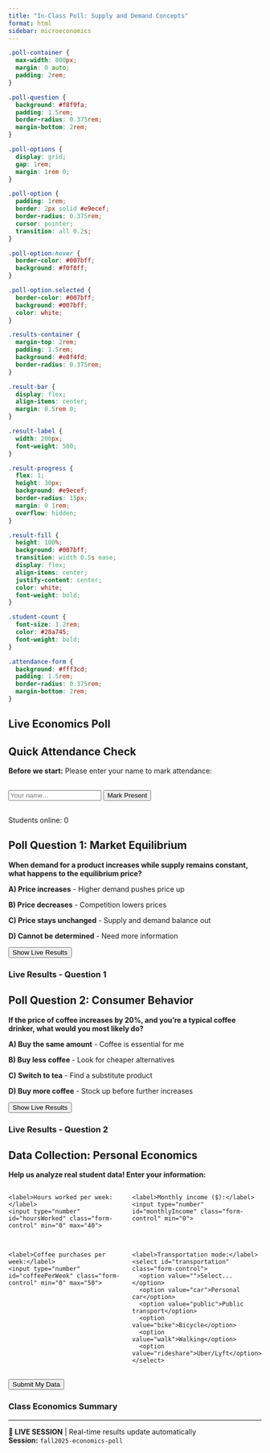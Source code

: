 ```yaml
---
title: "In-Class Poll: Supply and Demand Concepts"
format: html
sidebar: microeconomics
---
```


```css
.poll-container {
  max-width: 800px;
  margin: 0 auto;
  padding: 2rem;
}

.poll-question {
  background: #f8f9fa;
  padding: 1.5rem;
  border-radius: 0.375rem;
  margin-bottom: 2rem;
}

.poll-options {
  display: grid;
  gap: 1rem;
  margin: 1rem 0;
}

.poll-option {
  padding: 1rem;
  border: 2px solid #e9ecef;
  border-radius: 0.375rem;
  cursor: pointer;
  transition: all 0.2s;
}

.poll-option:hover {
  border-color: #007bff;
  background: #f0f8ff;
}

.poll-option.selected {
  border-color: #007bff;
  background: #007bff;
  color: white;
}

.results-container {
  margin-top: 2rem;
  padding: 1.5rem;
  background: #e8f4fd;
  border-radius: 0.375rem;
}

.result-bar {
  display: flex;
  align-items: center;
  margin: 0.5rem 0;
}

.result-label {
  width: 200px;
  font-weight: 500;
}

.result-progress {
  flex: 1;
  height: 30px;
  background: #e9ecef;
  border-radius: 15px;
  margin: 0 1rem;
  overflow: hidden;
}

.result-fill {
  height: 100%;
  background: #007bff;
  transition: width 0.5s ease;
  display: flex;
  align-items: center;
  justify-content: center;
  color: white;
  font-weight: bold;
}

.student-count {
  font-size: 1.2rem;
  color: #28a745;
  font-weight: bold;
}

.attendance-form {
  background: #fff3cd;
  padding: 1.5rem;
  border-radius: 0.375rem;
  margin-bottom: 2rem;
}
```

<!-- Firebase SDK -->
<script src="https://www.gstatic.com/firebasejs/9.22.0/firebase-app-compat.js"></script>
<script src="https://www.gstatic.com/firebasejs/9.22.0/firebase-firestore-compat.js"></script>
<script src="https://www.gstatic.com/firebasejs/9.22.0/firebase-database-compat.js"></script>

::: {.poll-container}

# Live Economics Poll

## Quick Attendance Check
::: {.attendance-form}
**Before we start:** Please enter your name to mark attendance:
<div style="display: flex; gap: 1rem; margin-top: 1rem;">
  <input type="text" id="studentName" placeholder="Your name..." class="form-control" style="flex: 1;">
  <button onclick="markAttendance()" class="btn btn-success">Mark Present</button>
</div>
<div id="attendanceStatus" style="margin-top: 1rem;"></div>
:::

<div class="student-count">
  Students online: <span id="studentCount">0</span>
</div>

## Poll Question 1: Market Equilibrium
::: {.poll-question}
**When demand for a product increases while supply remains constant, what happens to the equilibrium price?**

::: {.poll-options}
<div class="poll-option" onclick="submitAnswer('q1', 'increase')" data-option="increase">
  **A) Price increases** - Higher demand pushes price up
</div>
<div class="poll-option" onclick="submitAnswer('q1', 'decrease')" data-option="decrease">
  **B) Price decreases** - Competition lowers prices
</div>
<div class="poll-option" onclick="submitAnswer('q1', 'unchanged')" data-option="unchanged">
  **C) Price stays unchanged** - Supply and demand balance out
</div>
<div class="poll-option" onclick="submitAnswer('q1', 'uncertain')" data-option="uncertain">
  **D) Cannot be determined** - Need more information
</div>
:::

<button onclick="showResults('q1')" class="btn btn-primary">Show Live Results</button>
:::

::: {.results-container}
### Live Results - Question 1
<div id="q1Results"></div>
:::

## Poll Question 2: Consumer Behavior
::: {.poll-question}
**If the price of coffee increases by 20%, and you're a typical coffee drinker, what would you most likely do?**

::: {.poll-options}
<div class="poll-option" onclick="submitAnswer('q2', 'buy_same')" data-option="buy_same">
  **A) Buy the same amount** - Coffee is essential for me
</div>
<div class="poll-option" onclick="submitAnswer('q2', 'buy_less')" data-option="buy_less">
  **B) Buy less coffee** - Look for cheaper alternatives
</div>
<div class="poll-option" onclick="submitAnswer('q2', 'buy_substitute')" data-option="buy_substitute">
  **C) Switch to tea** - Find a substitute product
</div>
<div class="poll-option" onclick="submitAnswer('q2', 'buy_more')" data-option="buy_more">
  **D) Buy more coffee** - Stock up before further increases
</div>
:::

<button onclick="showResults('q2')" class="btn btn-primary">Show Live Results</button>
:::

::: {.results-container}
### Live Results - Question 2
<div id="q2Results"></div>
:::

## Data Collection: Personal Economics
::: {.poll-question}
**Help us analyze real student data! Enter your information:**

<div style="display: grid; grid-template-columns: 1fr 1fr; gap: 1rem; margin: 1rem 0;">
  <div>
    <label>Hours worked per week:</label>
    <input type="number" id="hoursWorked" class="form-control" min="0" max="40">
  </div>
  <div>
    <label>Monthly income ($):</label>
    <input type="number" id="monthlyIncome" class="form-control" min="0">
  </div>
  <div>
    <label>Coffee purchases per week:</label>
    <input type="number" id="coffeePerWeek" class="form-control" min="0" max="50">
  </div>
  <div>
    <label>Transportation mode:</label>
    <select id="transportation" class="form-control">
      <option value="">Select...</option>
      <option value="car">Personal car</option>
      <option value="public">Public transport</option>
      <option value="bike">Bicycle</option>
      <option value="walk">Walking</option>
      <option value="rideshare">Uber/Lyft</option>
    </select>
  </div>
</div>

<button onclick="submitPersonalData()" class="btn btn-success">Submit My Data</button>
:::

::: {.results-container}
### Class Economics Summary
<div id="personalDataResults"></div>
:::

:::

<script>
// Firebase Configuration - Replace with your config
const firebaseConfig = {
  // GET THESE VALUES FROM FIREBASE CONSOLE
  apiKey: "your-api-key-here",
  authDomain: "your-project.firebaseapp.com",
  databaseURL: "https://your-project-default-rtdb.firebaseio.com/",
  projectId: "your-project-id",
  storageBucket: "your-project.appspot.com",
  messagingSenderId: "123456789",
  appId: "your-app-id"
};

// Initialize Firebase
firebase.initializeApp(firebaseConfig);
const db = firebase.database();
const sessionId = 'fall2025-' + new Date().toISOString().split('T')[0];

let currentStudent = '';
let hasVoted = {};

// Mark Attendance
async function markAttendance() {
  const name = document.getElementById('studentName').value.trim();
  if (!name) {
    alert('Please enter your name');
    return;
  }
  
  currentStudent = name;
  
  try {
    await db.ref(`attendance/${sessionId}/${name}`).set({
      timestamp: firebase.database.ServerValue.TIMESTAMP,
      present: true
    });
    
    document.getElementById('attendanceStatus').innerHTML = 
      `<div class="alert alert-success">✓ Attendance marked for ${name}</div>`;
    
    updateStudentCount();
  } catch (error) {
    console.error('Error marking attendance:', error);
  }
}

// Submit Poll Answer
async function submitAnswer(questionId, answer) {
  if (!currentStudent) {
    alert('Please mark attendance first!');
    return;
  }
  
  if (hasVoted[questionId]) {
    alert('You have already answered this question!');
    return;
  }
  
  try {
    await db.ref(`polls/${sessionId}/${questionId}/${currentStudent}`).set({
      answer: answer,
      timestamp: firebase.database.ServerValue.TIMESTAMP
    });
    
    hasVoted[questionId] = true;
    
    // Visual feedback
    document.querySelectorAll(`[data-option]`).forEach(el => {
      el.classList.remove('selected');
    });
    document.querySelector(`[data-option="${answer}"]`).classList.add('selected');
    
    showResults(questionId);
  } catch (error) {
    console.error('Error submitting answer:', error);
  }
}

// Submit Personal Data
async function submitPersonalData() {
  if (!currentStudent) {
    alert('Please mark attendance first!');
    return;
  }
  
  const data = {
    hoursWorked: parseFloat(document.getElementById('hoursWorked').value) || 0,
    monthlyIncome: parseFloat(document.getElementById('monthlyIncome').value) || 0,
    coffeePerWeek: parseInt(document.getElementById('coffeePerWeek').value) || 0,
    transportation: document.getElementById('transportation').value,
    timestamp: firebase.database.ServerValue.TIMESTAMP
  };
  
  try {
    await db.ref(`personalData/${sessionId}/${currentStudent}`).set(data);
    alert('Data submitted successfully!');
    updatePersonalDataResults();
  } catch (error) {
    console.error('Error submitting personal data:', error);
  }
}

// Show Live Results
function showResults(questionId) {
  db.ref(`polls/${sessionId}/${questionId}`).on('value', (snapshot) => {
    const votes = snapshot.val() || {};
    const results = {};
    let total = 0;
    
    // Count votes
    Object.values(votes).forEach(vote => {
      results[vote.answer] = (results[vote.answer] || 0) + 1;
      total++;
    });
    
    // Display results
    let html = `<h6>Total responses: ${total}</h6>`;
    
    const options = {
      'q1': {
        'increase': 'A) Price increases',
        'decrease': 'B) Price decreases', 
        'unchanged': 'C) Price stays unchanged',
        'uncertain': 'D) Cannot be determined'
      },
      'q2': {
        'buy_same': 'A) Buy the same amount',
        'buy_less': 'B) Buy less coffee',
        'buy_substitute': 'C) Switch to tea',
        'buy_more': 'D) Buy more coffee'
      }
    };
    
    Object.entries(options[questionId]).forEach(([key, label]) => {
      const count = results[key] || 0;
      const percentage = total > 0 ? Math.round((count / total) * 100) : 0;
      
      html += `
        <div class="result-bar">
          <div class="result-label">${label}</div>
          <div class="result-progress">
            <div class="result-fill" style="width: ${percentage}%">
              ${count} (${percentage}%)
            </div>
          </div>
        </div>
      `;
    });
    
    document.getElementById(`${questionId}Results`).innerHTML = html;
  });
}

// Update Student Count
function updateStudentCount() {
  db.ref(`attendance/${sessionId}`).on('value', (snapshot) => {
    const attendance = snapshot.val() || {};
    const count = Object.keys(attendance).length;
    document.getElementById('studentCount').textContent = count;
  });
}

// Update Personal Data Results
function updatePersonalDataResults() {
  db.ref(`personalData/${sessionId}`).on('value', (snapshot) => {
    const data = snapshot.val() || {};
    const entries = Object.values(data);
    
    if (entries.length === 0) return;
    
    // Calculate averages
    const avgHours = entries.reduce((sum, d) => sum + d.hoursWorked, 0) / entries.length;
    const avgIncome = entries.reduce((sum, d) => sum + d.monthlyIncome, 0) / entries.length;
    const avgCoffee = entries.reduce((sum, d) => sum + d.coffeePerWeek, 0) / entries.length;
    
    // Transportation breakdown
    const transportation = {};
    entries.forEach(d => {
      if (d.transportation) {
        transportation[d.transportation] = (transportation[d.transportation] || 0) + 1;
      }
    });
    
    let html = `
      <h6>Class Summary (${entries.length} students)</h6>
      <div class="row">
        <div class="col-md-6">
          <p><strong>Average work hours/week:</strong> ${avgHours.toFixed(1)}</p>
          <p><strong>Average monthly income:</strong> $${avgIncome.toFixed(0)}</p>
          <p><strong>Average coffee purchases/week:</strong> ${avgCoffee.toFixed(1)}</p>
        </div>
        <div class="col-md-6">
          <p><strong>Transportation modes:</strong></p>
          <ul>
    `;
    
    Object.entries(transportation).forEach(([mode, count]) => {
      html += `<li>${mode}: ${count} students</li>`;
    });
    
    html += `</ul></div></div>`;
    
    document.getElementById('personalDataResults').innerHTML = html;
  });
}

// Initialize when page loads
document.addEventListener('DOMContentLoaded', function() {
  updateStudentCount();
  updatePersonalDataResults();
});
</script>

---

**🔴 LIVE SESSION** | Real-time results update automatically  
**Session:** `fall2025-economics-poll`